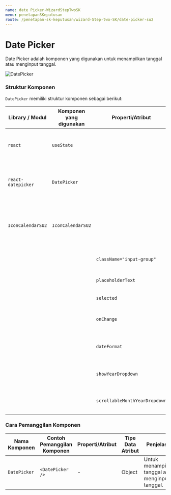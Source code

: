 ```yaml
---
name: date Picker-WizardStepTwoSK
menu: penetapanSKeputusan
route: /penetapan-sk-keputusan/wizard-Step-two-SK/date-picker-su2
---
```


# Date Picker

Date Picker adalah komponen
yang digunakan untuk menampilkan tanggal atau menginput tanggal.

![DatePicker](../../../src/img/WizardSK2/Date.png)

### Struktur Komponen

`DatePicker` memiliki struktur komponen sebagai berikut:

| Library / Modul    | Komponen yang digunakan | Properti/Atribut              | Penjelasan                                                                                                                                               |
| ------------------ | ----------------------- | ----------------------------- | -------------------------------------------------------------------------------------------------------------------------------------------------------- |
| `react`            | `useState`              |                               | `react` Merupakan library react, <br/> `useState` digunakan untuk menyimpan dan mengatur state data pada halaman.                                        |
| `react-datepicker` | `DatePicker`            |                               | `react-datepicker` Library untuk memanggil komponen DatePicker. <br/> `DatePicker` Komponen yang digunakan user untuk menginput Tanggal.                 |
| `IconCalendarSU2`  | `IconCalendarSU2`       |                               | `IconCalendarSU2` Merupakan Library untuk memanggil komponen IconCalenderSU2. <br/> `IconCalendarSU2` Komponen Untuk memunculkan icon kalender pada web. |
|                    |                         | `className="input-group"`     | `className="input-group` akan memberikan styple pada komponen DatePicker.                                                                                |
|                    |                         | `placeholderText`             | `placeholderText` Untuk memberikan text place holder pada DatePicker.                                                                                    |
|                    |                         | `selected`                    | `selected` Komponen ini bisa dipilih.                                                                                                                    |
|                    |                         | `onChange`                    | `onChange` suatu Atribut jika ada perubahan state maka komponen akan melakukan suatu tindakan.                                                           |
|                    |                         | `dateFormat`                  | `dateFormat` Suatu atribut untuk memnentukan format tanggalnya seperti dd/MM/YYYY.                                                                       |
|                    |                         | `showYearDropdown`            | `showYearDropdown` akan memunculkan menu dropdown untuk menampilan tanggal-tanggal.                                                                      |
|                    |                         | `scrollableMonthYearDropdown` | `scrollableMonthYearDropdown` Suatu atribut yang membuat showYearDropdown dapat di scroll.                                                               |

### Cara Pemanggilan Komponen

| Nama Komponen | Contoh Pemanggilan <br/> Komponen | Properti/Atribut | Tipe Data <br/> Atribut | Penjelasan                                        |
| ------------- | --------------------------------- | ---------------- | ----------------------- | ------------------------------------------------- |
| `DatePicker`  | `<DatePicker />`                  | -                | Object                  | Untuk menampilkan tanggal atau menginput tanggal. |
